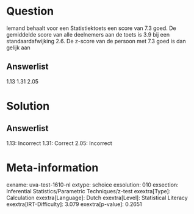Question
========

Iemand behaalt voor een Statistiektoets een score van 7.3 goed. De
gemiddelde score van alle deelnemers aan de toets is 3.9 bij een
standaardafwijking 2.6. De z-score van de persoon met 7.3 goed is dan
gelijk aan

Answerlist
----------

1.13
1.31
2.05

Solution
========

Answerlist
----------

1.13: Incorrect
1.31: Correct
2.05: Incorrect

Meta-information
================
exname: uva-test-1610-nl
extype: schoice
exsolution: 010
exsection: Inferential Statistics/Parametric Techniques/z-test
exextra[Type]: Calculation
exextra[Language]: Dutch
exextra[Level]: Statistical Literacy
exextra[IRT-Difficulty]: 3.079
exextra[p-value]: 0.2651

